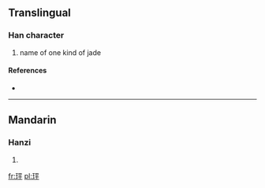 ==Translingual==

===Han character===
{{Han char|rn=96|rad=玉|as=05|sn=9|four=1114<sub>9</sub>|canj=一土一火十 (MGMFJ)}}

# name of one kind of jade

====References====
* {{Han ref|kx=0728.280|dkj=20893|dj=1140.240|hdz=21106.030|uh=73B6|ud=29622|bh=CFCC|bd=53196}}

----

==Mandarin==

===Hanzi===
{{cmn-hanzi|pin=[[píng]] ([[ping2]])|wg=p'ing<sup>2</sup>}}

# {{defn|lang=cmn|sort=玉05}}

[[fr:玶]]
[[pl:玶]]